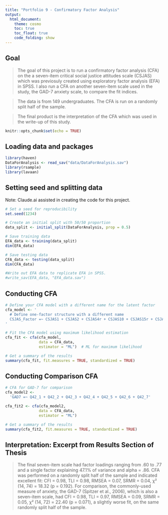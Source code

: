 ```yaml
---
title: "Portfolio 9 - Confirmatory Factor Analysis"
output: 
  html_document:
    theme: cosmo
    toc: true
    toc_float: true
    code_folding: show
---
```


## Goal

> The goal of this project is to run a confirmatory factor analysis (CFA) on the a seven-item critical social justice attitudes scale (CSJAS) which was previosuly created using exploratory factor analysis (EFA) in SPSS. I also run a CFA on another seven-item scale used in the study, the GAD-7 anxiety scale, to compare the fit indices.

> The data is from 149 undergraduates. The CFA is run on a randomly split half of the sample.

> The final product is the interpretation of the CFA which was used in the write-up of this study.


```r
knitr::opts_chunk$set(echo = TRUE)
```

## Loading data and packages

```r
library(haven)
DataForAnalysis <- read_sav("data/DataForAnalysis.sav")
library(rsample)
library(lavaan)
```

## Setting seed and splitting data

Note: Claude.ai assisted in creating the code for this project.

```r
# Set a seed for reproducibility
set.seed(1234)

# Create an initial split with 50/50 proportion
data_split <- initial_split(DataForAnalysis, prop = 0.5)

# Save training data
EFA_data <- training(data_split)
dim(EFA_data)

# Save testing data
CFA_data <- testing(data_split)
dim(CFA_data)
```


```r
#Write out EFA data to replicate EFA in SPSS.
#write_sav(EFA_data, "EFA_data.sav")
```

## Conducting CFA

```r
# Define your CFA model with a different name for the latent factor
cfa_model <- '
  # Define one-factor structure with a different name
  CSJAS_Factor =~ CSJAS1 + CSJAS2 + CSJAS4r + CSJAS10 + CSJAS15r + CSJAS17 + CSJAS28
'

# Fit the CFA model using maximum likelihood estimation
cfa_fit <- cfa(cfa_model, 
               data = CFA_data, 
               estimator = "ML")  # ML for maximum likelihood

# Get a summary of the results
summary(cfa_fit, fit.measures = TRUE, standardized = TRUE)
```

## Conducting Comparison CFA

```r
# CFA for GAD-7 for comparison
cfa_model2 <-
  'GAD7 =~ Q42_1 + Q42_2 + Q42_3 + Q42_4 + Q42_5 + Q42_6 + Q42_7'

cfa_fit2 <- cfa(cfa_model2, 
               data = CFA_data, 
               estimator = "ML")

# Get a summary of the results
summary(cfa_fit2, fit.measures = TRUE, standardized = TRUE)
```

## Interpretation: Excerpt from Results Section of Thesis

> The final seven-item scale had factor loadings ranging from .60 to .77 and a single factor explaining 47.1% of variance and alpha = .86. CFA was performed on a randomly split half of the sample and indicated excellent fit: CFI = 0.98, TLI = 0.98, RMSEA = 0.07, SRMR = 0.04, χ² (14, 74) = 18.32 (p = 0.192). For comparison, the commonly-used measure of anxiety, the GAD-7 (Spitzer et al., 2006), which is also a seven-item scale, had CFI = 0.98, TLI = 0.97, RMSEA = 0.09, SRMR = 0.05, χ² (14, 72) = 22.40 (p = 0.071), a slightly worse fit, on the same randomly split half of the sample.

